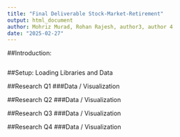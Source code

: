```yaml
---
title: "Final Deliverable Stock-Market-Retirement"
output: html_document
author: Mohriz Murad, Rohan Rajesh, author3, author 4
date: "2025-02-27"
---
```

##Introduction: 
```r

```

##Setup: Loading Libraries and Data 


##Research Q1 
###Data / Visualization

##Research Q2
###Data / Visualization

##Research Q3
###Data / Visualization

##Research Q4
###Data / Visualization

